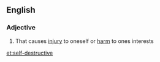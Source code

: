 ==English==

===Adjective===
{{en-adj|pos=[[self]]-[[destructive]]}}

# That causes [[injury]] to oneself or [[harm]] to ones interests

[[et:self-destructive]]